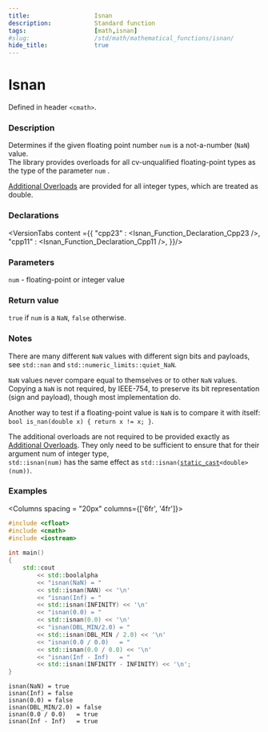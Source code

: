 ```yaml
---
title:                  Isnan
description:            Standard function
tags:                   [math,isnan]
#slug:                  /std/math/mathematical_functions/isnan/
hide_title:             true
---
```




# Isnan

Defined in header `<cmath>`.

### Description

Determines if the given floating point number <code>num</code> is a not-a-number (`NaN`) value. <br/>
&#8203;<Since v='cpp23'>The library provides overloads for all cv-unqualified floating-point types as the type of the parameter <code>num</code> </Since>.<br/>

&#8203;<a href='#declarations'>Additional Overloads</a> are provided for all integer types, which are treated as <span class='col-lb'>double</span>.

### Declarations

<VersionTabs content ={{
    "cpp23" : <Isnan_Function_Declaration_Cpp23 />,
    "cpp11" : <Isnan_Function_Declaration_Cpp11 />,
}}/>

### Parameters
 
&#8203;<code>num</code> - floating-point or integer value

### Return value

`true` if <code>num</code> is a `NaN`, `false` otherwise.

### Notes

There are many different `NaN` values with different sign bits and payloads, see `std::nan` and `std::numeric_limits::quiet_NaN`.

`NaN` values never compare equal to themselves or to other `NaN` values. 
Copying a `NaN` is not required, by IEEE-754, to preserve its bit representation (sign and payload), though most implementation do.

Another way to test if a floating-point value is `NaN` is to compare it with itself: `bool is_nan(double x) { return x != x; }`.

The additional overloads are not required to be provided exactly as <a href='#declarations'>Additional Overloads</a>. 
They only need to be sufficient to ensure that for their argument num of integer type,<br/>
`std::isnan(num)` has the same effect as <code>std::isnan(<a href='/docs/std/lang-support/static_cast'>static_cast</a>&lt;<span class='col-lb'>double</span>&gt;(num))</code>.

### Examples

<Columns spacing = "20px" columns={['6fr', '4fr']}>
<div>

```cpp
#include <cfloat>
#include <cmath>
#include <iostream>
 
int main()
{
    std::cout 
        << std::boolalpha
        << "isnan(NaN) = " 
        << std::isnan(NAN) << '\n'
        << "isnan(Inf) = " 
        << std::isnan(INFINITY) << '\n'
        << "isnan(0.0) = " 
        << std::isnan(0.0) << '\n'
        << "isnan(DBL_MIN/2.0) = " 
        << std::isnan(DBL_MIN / 2.0) << '\n'
        << "isnan(0.0 / 0.0)   = " 
        << std::isnan(0.0 / 0.0) << '\n'
        << "isnan(Inf - Inf)   = " 
        << std::isnan(INFINITY - INFINITY) << '\n';
}

```

</div><div>

```plaintext title="Possible Result"
isnan(NaN) = true
isnan(Inf) = false
isnan(0.0) = false
isnan(DBL_MIN/2.0) = false
isnan(0.0 / 0.0)   = true
isnan(Inf - Inf)   = true
```

</div>
</Columns>